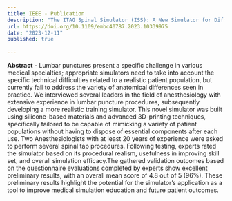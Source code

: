 ```yaml
---
title: IEEE - Publication
description: "The ITAG Spinal Simulator (ISS): A New Simulator for Difficult Lumbar Punctures"
url: https://doi.org/10.1109/embc40787.2023.10339975
date: "2023-12-11"
published: true
  
---
```


**Abstract** - Lumbar punctures present a specific challenge in various medical specialties; appropriate simulators need to 
take into account the specific technical difficulties related to a realistic patient population, but currently fail to 
address the variety of anatomical differences seen in practice. We interviewed several leaders in the field of 
anesthesiology with extensive experience in lumbar puncture procedures, subsequently developing a more realistic training 
simulator. This novel simulator was built using silicone-based materials and advanced 3D-printing techniques, specifically 
tailored to be capable of mimicking a variety of patient populations without having to dispose of essential components after 
each use. Two Anesthesiologists with at least 20 years of experience were asked to perform several spinal tap procedures. 
Following testing, experts rated the simulator based on its procedural realism, usefulness in improving skill set, and 
overall simulation efficacy.The gathered validation outcomes based on the questionnaire evaluations completed by experts 
show excellent preliminary results, with an overall mean score of 4.8 out of 5 (96%). These preliminary results highlight 
the potential for the simulator’s application as a tool to improve medical simulation education and future patient 
outcomes.